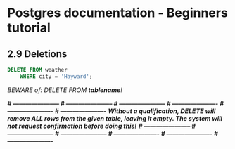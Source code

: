 Postgres documentation - Beginners tutorial
===========================================

2.9 Deletions
-------------

```sql

DELETE FROM weather 
    WHERE city = 'Hayward';

```

*BEWARE of: DELETE FROM **tablename**!*

***# ----------------------- # ----------------------- # ----------------------- # ---------------------- # ---------------------- # ----------------------***
***Without a qualification, DELETE will remove ALL rows from the given table, leaving it empty. The system will not request confirmation before doing this!***
***# ----------------------- # ----------------------- # ----------------------- # ---------------------- # ---------------------- # ----------------------***

